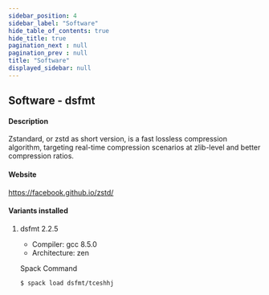 ```yaml
---
sidebar_position: 4
sidebar_label: "Software"
hide_table_of_contents: true
hide_title: true
pagination_next : null
pagination_prev : null
title: "Software"
displayed_sidebar: null
---
```


## Software - dsfmt


#### Description
Zstandard, or zstd as short version, is a fast lossless compression algorithm, targeting real-time compression scenarios at zlib-level and better compression ratios.

#### Website
https://facebook.github.io/zstd/

#### Variants installed

1. dsfmt 2.2.5

    - Compiler: gcc 8.5.0
    - Architecture: zen

    Spack Command
    ```bash
    $ spack load dsfmt/tceshhj
    ```
